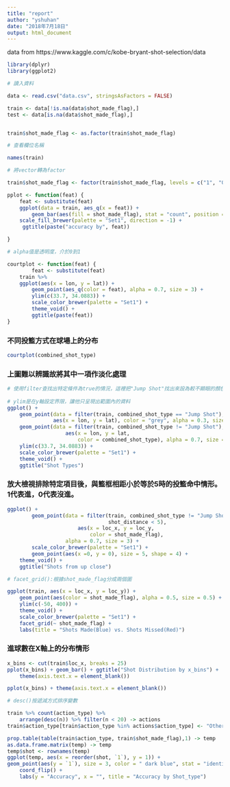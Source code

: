 ```yaml
---
title: "report"
author: "yshuhan"
date: "2018年7月18日"
output: html_document
---
```

data from https://www.kaggle.com/c/kobe-bryant-shot-selection/data

```r
library(dplyr)
library(ggplot2)
```


```r
# 讀入資料

data <- read.csv("data.csv", stringsAsFactors = FALSE)
```

```r
train <- data[!is.na(data$shot_made_flag),]
test <- data[is.na(data$shot_made_flag),]


train$shot_made_flag <- as.factor(train$shot_made_flag)
```



```r
# 查看欄位名稱

names(train)
```



```r
# 將vector轉為factor

train$shot_made_flag <- factor(train$shot_made_flag, levels = c("1", "0"))
```

```r
pplot <- function(feat) {
    feat <- substitute(feat)
    ggplot(data = train, aes_q(x = feat)) +
        geom_bar(aes(fill = shot_made_flag), stat = "count", position = "fill") +
    scale_fill_brewer(palette = "Set1", direction = -1) +
     ggtitle(paste("accuracy by", feat))

}

# alpha值是透明度，介於0到1

courtplot <- function(feat) {
        feat <- substitute(feat)
    train %>% 
    ggplot(aes(x = lon, y = lat)) +
        geom_point(aes_q(color = feat), alpha = 0.7, size = 3) +
        ylim(c(33.7, 34.0883)) +
        scale_color_brewer(palette = "Set1") +
        theme_void() +
        ggtitle(paste(feat))
}
```

### 不同投籃方式在球場上的分布

```r
courtplot(combined_shot_type)
```

### 上圖難以辨識故將其中一項作淡化處理

```r
# 使用filter查找出特定條件為true的情況，這裡把"Jump Shot"找出來設為較不顯眼的顏色，重新畫圖
  
# ylim是在y軸設定界限，讓他只呈現出範圍內的資料
ggplot() +
    geom_point(data = filter(train, combined_shot_type == "Jump Shot"),
               aes(x = lon, y = lat), color = "grey", alpha = 0.3, size = 2) +
    geom_point(data = filter(train, combined_shot_type != "Jump Shot"),
                   aes(x = lon, y = lat, 
                       color = combined_shot_type), alpha = 0.7, size = 3) +
    ylim(c(33.7, 34.0883)) +
    scale_color_brewer(palette = "Set1") +
    theme_void() +
    ggtitle("Shot Types")
```

### 放大檢視排除特定項目後，與籃框相距小於等於5時的投籃命中情形。1代表進，0代表沒進。

```r
ggplot() +
        geom_point(data = filter(train, combined_shot_type != "Jump Shot",
                                 shot_distance < 5),
                       aes(x = loc_x, y = loc_y, 
                           color = shot_made_flag),
                   alpha = 0.7, size = 3) +
        scale_color_brewer(palette = "Set1") +
        geom_point(aes(x =0, y = 0), size = 5, shape = 4) +
    theme_void() +
    ggtitle("Shots from up close")
```



```r
# facet_grid():根據shot_made_flag分成兩個圖

ggplot(train, aes(x = loc_x, y = loc_y)) +
    geom_point(aes(color = shot_made_flag), alpha = 0.5, size = 0.5) +
    ylim(c(-50, 400)) +
    theme_void() +
    scale_color_brewer(palette = "Set1") +
    facet_grid(~ shot_made_flag) +
    labs(title = "Shots Made(Blue) vs. Shots Missed(Red)")
```

### 進球數在X軸上的分布情形

```r


x_bins <- cut(train$loc_x, breaks = 25)
pplot(x_bins) + geom_bar() + ggtitle("Shot Distribution by x_bins") +
    theme(axis.text.x = element_blank())
```

```r
pplot(x_bins) + theme(axis.text.x = element_blank())
```


```r
# desc()按遞減方式排序變數

train %>% count(action_type) %>%
    arrange(desc(n)) %>% filter(n < 20) -> actions
train$action_type[train$action_type %in% actions$action_type] <- "Other"
```
```r


prop.table(table(train$action_type, train$shot_made_flag),1) -> temp
as.data.frame.matrix(temp) -> temp
temp$shot <- rownames(temp)
ggplot(temp, aes(x = reorder(shot, `1`), y = 1)) +
geom_point(aes(y = `1`), size = 3, color = " dark blue", stat = "identity") +
    coord_flip() +
    labs(y = "Accuracy", x = "", title = "Accuracy by Shot_type")
```

